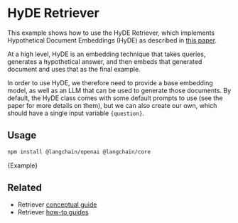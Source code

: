 # HyDE Retriever

This example shows how to use the HyDE Retriever, which implements Hypothetical Document Embeddings (HyDE) as described in [this paper](https://arxiv.org/abs/2212.10496).

At a high level, HyDE is an embedding technique that takes queries, generates a hypothetical answer, and then embeds that generated document and uses that as the final example.

In order to use HyDE, we therefore need to provide a base embedding model, as well as an LLM that can be used to generate those documents. By default, the HyDE class comes with some default prompts to use (see the paper for more details on them), but we can also create our own, which should have a single input variable `{question}`.

## Usage



<IntegrationInstallTooltip></IntegrationInstallTooltip>

```bash npm2yarn
npm install @langchain/openai @langchain/core
```

<CodeBlock language="typescript">{Example}</CodeBlock>

## Related

- Retriever [conceptual guide](/oss/concepts/retrievers)
- Retriever [how-to guides](/oss/how-to/#retrievers)
